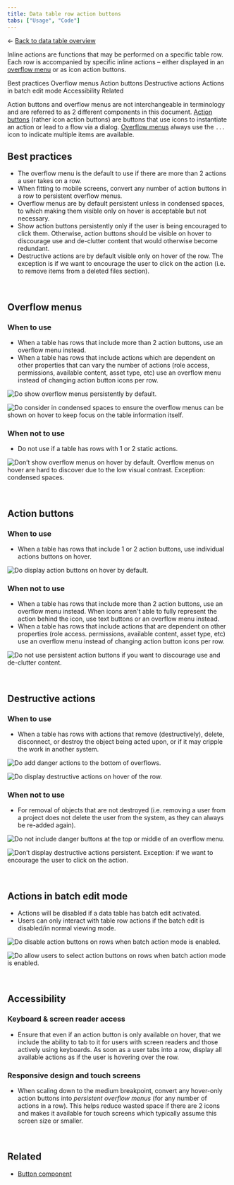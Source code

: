```yaml
---
title: Data table row action buttons
tabs: ["Usage", "Code"]
---
```


<- [Back to data table overview](https://pages.github.ibm.com/cdai-design/pal/components/data-table/overview) 

<PageDescription>

Inline actions are functions that may be performed on a specific table row. Each row is accompanied by specific inline actions – either displayed in an [overflow menu](https://www.carbondesignsystem.com/components/overflow-menu/usage) or as icon action buttons.

</PageDescription>

<AnchorLinks>
  <AnchorLink>Best practices</AnchorLink>
  <AnchorLink>Overflow menus</AnchorLink>
  <AnchorLink>Action buttons</AnchorLink>
  <AnchorLink>Destructive actions</AnchorLink>
  <AnchorLink>Actions in batch edit mode</AnchorLink>
  <AnchorLink>Accessibility</AnchorLink>
  <AnchorLink>Related</AnchorLink>
</AnchorLinks>

<InlineNotification kind="info">

Action buttons and overflow menus are not interchangeable in terminology and are referred to as 2 different components in this document. [Action buttons](https://www.carbondesignsystem.com/components/button/usage) (rather icon action buttons) are buttons that use icons to instantiate an action or lead to a flow via a dialog. [Overflow menus](https://www.carbondesignsystem.com/components/overflow-menu/usage) always use the `...` icon to indicate multiple items are available.

</InlineNotification>



## Best practices

- The overflow menu is the default to use if there are more than 2 actions a user takes on a row.
- When fitting to mobile screens, convert any number of action buttons in a row to persistent overflow menus.
- Overflow menus are by default persistent unless in condensed spaces, to which making them visible only on hover is acceptable but not necessary.
- Show action buttons persistently only if the user is being encouraged to click them. Otherwise, action buttons should be visible on hover to discourage use and de-clutter content that would otherwise become redundant.
- Destructive actions are by default visible only on hover of the row. The exception is if we want to encourage the user to click on the action (i.e. to remove items from a deleted files section).

<br />

## Overflow menus

### When to use

- When a table has rows that include more than 2 action buttons, use an overflow menu instead.
- When a table has rows that include actions which are dependent on other properties that can vary the number of actions (role access, permissions, available content, asset type, etc) use an overflow menu instead of changing action button icons per row.

<DoDontRow>

<DoDont caption="Do show overflow menus persistently by default.">

![Do show overflow menus persistently by default.](../images/row-actions_overflow1.png)

</DoDont>

<DoDont caption="Do consider in condensed spaces to ensure the overflow menus can be shown on hover to keep focus on the table information itself.">

![Do consider in condensed spaces to ensure the overflow menus can be shown on hover to keep focus on the table information itself.](../images/row-actions_condensed.png)

</DoDont>

</DoDontRow>


### When not to use

- Do not use if a table has rows with 1 or 2 static actions.

<DoDontRow>

<DoDont type="dont" caption="Don’t show overflow menus on hover by default. Overflow menus on hover are hard to discover due to the low visual contrast. Exception: condensed spaces.">

![Don’t show overflow menus on hover by default. Overflow menus on hover are hard to discover due to the low visual contrast. Exception: condensed spaces.](../images/row-actions_overflow2.png)

</DoDont>

</DoDontRow>

<br />

## Action buttons

### When to use

- When a table has rows that include 1 or 2 action buttons, use individual actions buttons on hover.

<DoDontRow>

<DoDont caption="Do display action buttons on hover by default.">

![Do display action buttons on hover by default.](../images/row-actions_persistent1.png)

</DoDont>

</DoDontRow>

### When not to use

- When a table has rows that include more than 2 action buttons, use an overflow menu instead.
When icons aren't able to fully represent the action behind the icon, use text buttons or an overflow menu instead.
- When a table has rows that include actions that are dependent on other properties (role access. permissions, available content, asset type, etc) use an overflow menu instead of changing action button icons per row.

<DoDontRow>

<DoDont type="dont" caption="Do not use persistent action buttons if you want to discourage use and de-clutter content.">

![Do not use persistent action buttons if you want to discourage use and de-clutter content.](../images/row-actions_persistent2.png)

</DoDont>

</DoDontRow>

<br />

## Destructive actions

### When to use

- When a table has rows with actions that remove (destructively), delete, disconnect, or destroy the object being acted upon, or if it may cripple the work in another system.

<DoDontRow>

<DoDont caption="Do add danger actions to the bottom of overflows.">

![Do add danger actions to the bottom of overflows.](../images/row-actions_destructive_last-item1.png)

</DoDont>

<DoDont caption="Do display destructive actions on hover of the row.">

![Do display destructive actions on hover of the row.](../images/row-actions_destructive_hover1.png)

</DoDont>

</DoDontRow>

### When not to use

- For removal of objects that are not destroyed (i.e. removing a user from a project does not delete the user from the system, as they can always be re-added again).


<DoDontRow>

<DoDont type="dont" caption="Do not include danger buttons at the top or middle of an overflow menu.">

![Do not include danger buttons at the top or middle of an overflow menu.](../images/row-actions_destructive_last-item2.png)

</DoDont>

<DoDont type="dont" caption="Don’t display destructive actions persistent. Exception: if we want to encourage the user to click on the action.">

![Don’t display destructive actions persistent. Exception: if we want to encourage the user to click on the action.](../images/row-actions_destructive_hover2.png)

</DoDont>

</DoDontRow>

<br />

## Actions in batch edit mode

- Actions will be disabled if a data table has batch edit activated.
- Users can only interact with table row actions if the batch edit is disabled/in normal viewing mode.

<DoDontRow>
  <DoDont caption="Do disable action buttons on rows when batch action mode is enabled.">

![Do disable action buttons on rows when batch action mode is enabled.](../images/row-actions_batch1.png)

  </DoDont>
  <DoDont type="dont" caption="Do allow users to select action buttons on rows when batch action mode is enabled.">

![Do allow users to select action buttons on rows when batch action mode is enabled.](../images/row-actions_batch2.png)

  </DoDont>
</DoDontRow>

<br />

## Accessibility

### Keyboard & screen reader access

- Ensure that even if an action button is only available on hover, that we include the ability to tab to it for users with screen readers and those actively using keyboards. As soon as a user tabs into a row, display all available actions as if the user is hovering over the row.

### Responsive design and touch screens

- When scaling down to the medium breakpoint, convert any hover-only action buttons into _persistent overflow menus_ (for any number of actions in a row). This helps reduce wasted space if there are 2 icons and makes it available for touch screens which typically assume this screen size or smaller.

<br />

## Related

- [Button component](https://www.carbondesignsystem.com/components/button/usage)
